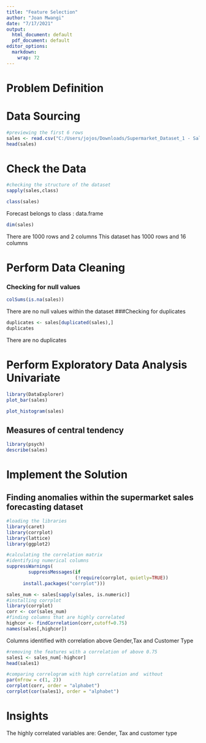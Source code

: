 ---
title: "Feature Selection"
author: "Joan Mwangi"
date: "7/17/2021"
output:
  html_document: default
  pdf_document: default
editor_options: 
  markdown: 
    wrap: 72
---

# Problem Definition

# Data Sourcing

```{r}
#previewing the first 6 rows
sales <- read.csv("C:/Users/jojos/Downloads/Supermarket_Dataset_1 - Sales Data (2).csv")
head(sales)
```

# Check the Data

```{r}
#checking the structure of the dataset
sapply(sales,class)
```

```{r}
class(sales)
```

Forecast belongs to class : data.frame

```{r}
dim(sales)
```

There are 1000 rows and 2 columns This dataset has 1000 rows and 16
columns

# Perform Data Cleaning 

### Checking for null values

```{r}
colSums(is.na(sales))
```

There are no null values within the dataset \#\#\#Checking for
duplicates

```{r}
duplicates <- sales[duplicated(sales),]
duplicates
```

There are no duplicates

# Perform Exploratory Data Analysis Univariate

```{r}
library(DataExplorer)
plot_bar(sales)
```

```{r}
plot_histogram(sales)
```

## Measures of central tendency 

```{r}
library(psych)
describe(sales)
```

# Implement the Solution

## Finding anomalies within the supermarket sales forecasting dataset

```{r}
#loading the libraries
library(caret)
library(corrplot)
library(lattice)
library(ggplot2)
```

```{r}
#calculating the correlation matrix
#identifying numerical columns
suppressWarnings(
        suppressMessages(if
                         (!require(corrplot, quietly=TRUE))
      install.packages("corrplot")))

```

```{r}
sales_num <- sales[sapply(sales, is.numeric)]
#installing corrplot
library(corrplot)
corr <- cor(sales_num)
#finding columns that are highly correlated
highcor <- findCorrelation(corr,cutoff=0.75)
names(sales[,highcor])
```

Columns identified with correlation above Gender,Tax and Customer Type

```{r}
#removing the features with a correlation of above 0.75
sales1 <- sales_num[-highcor]
head(sales1)
```

```{r}
#comparing correlogram with high correlation and  without
par(mfrow = c(1, 2))
corrplot(corr, order = "alphabet")
corrplot(cor(sales1), order = "alphabet")
```

# Insights

The highly correlated variables are: Gender, Tax and customer type
